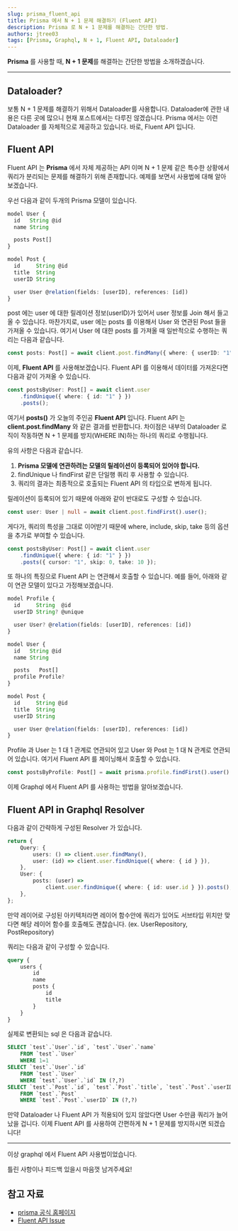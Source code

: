 ```yaml
---
slug: prisma_fluent_api
title: Prisma 에서 N + 1 문제 해결하기 (Fluent API)
description: Prisma 로 N + 1 문제를 해결하는 간단한 방법.
authors: jtree03
tags: [Prisma, Graphql, N + 1, Fluent API, Dataloader]
---
```


**Prisma** 를 사용할 때, **N + 1 문제**를 해결하는 간단한 방법을 소개하겠습니다.

<!--truncate-->

---

## Dataloader?

보통 N + 1 문제를 해결하기 위해서 Dataloader를 사용합니다.
Dataloader에 관한 내용은 다른 곳에 많으니 현재 포스트에서는 다루진 않겠습니다.
Prisma 에서는 이런 Dataloader 를 자체적으로 제공하고 있습니다.
바로, Fluent API 입니다.

## Fluent API

Fluent API 는 **Prisma** 에서 자체 제공하는 API 이며 N + 1 문제 같은 특수한 상황에서 쿼리가 분리되는 문제를 해결하기 위해 존재합니다.
예제를 보면서 사용법에 대해 알아보겠습니다.

우선 다음과 같이 두개의 Prisma 모델이 있습니다.

```typescript
model User {
  id   String @id
  name String

  posts Post[]
}

model Post {
  id     String @id
  title  String
  userID String

  user User @relation(fields: [userID], references: [id])
}
```

post 에는 user 에 대한 릴레이션 정보(userID)가 있어서 user 정보를 Join 해서 들고 올 수 있습니다.
마찬가지로, user 에는 posts 를 이용해서 User 와 연관된 Post 들을 가져올 수 있습니다.
여기서 User 에 대한 posts 를 가져올 때 일반적으로 수행하는 쿼리는 다음과 같습니다.

```typescript
const posts: Post[] = await client.post.findMany({ where: { userID: "1" } });
```

이제, **Fluent API** 를 사용해보겠습니다.
Fluent API 를 이용해서 데이터를 가져온다면 다음과 같이 가져올 수 있습니다.

```typescript
const postsByUser: Post[] = await client.user
    .findUnique({ where: { id: "1" } })
    .posts();
```

여기서 **posts()** 가 오늘의 주인공 **Fluent API** 입니다.
Fluent API 는 **client.post.findMany** 와 같은 결과를 반환합니다.
차이점은 내부의 Dataloader 로직이 작동하면 N + 1 문제를 방지(WHERE IN)하는 하나의 쿼리로 수행됩니다.

유의 사항은 다음과 같습니다.

1. **Prisma 모델에 연관하려는 모델의 릴레이션이 등록되어 있어야 합니다.**
2. findUnique 나 findFirst 같은 단일행 쿼리 후 사용할 수 있습니다.
3. 쿼리의 결과는 최종적으로 호출되는 Fluent API 의 타입으로 변하게 됩니다.

릴레이션이 등록되어 있기 때문에 아래와 같이 반대로도 구성할 수 있습니다.

```typescript
const user: User | null = await client.post.findFirst().user();
```

게다가, 쿼리의 특성을 그대로 이어받기 때문에 where, include, skip, take 등의 옵션을 추가로 부여할 수 있습니다.

```typescript
const postsByUser: Post[] = await client.user
    .findUnique({ where: { id: "1" } })
    .posts({ cursor: "1", skip: 0, take: 10 });
```

또 하나의 특징으로 Fluent API 는 연관해서 호출할 수 있습니다.
예를 들어, 아래와 같이 연관 모델이 있다고 가정해보겠습니다.

```typescript
model Profile {
  id     String  @id
  userID String? @unique

  user User? @relation(fields: [userID], references: [id])
}

model User {
  id   String @id
  name String

  posts   Post[]
  profile Profile?
}

model Post {
  id     String @id
  title  String
  userID String

  user User @relation(fields: [userID], references: [id])
}
```

Profile 과 User 는 1 대 1 관계로 연관되어 있고 User 와 Post 는 1 대 N 관계로 연관되어 있습니다.
여기서 Fluent API 를 체이닝해서 호출할 수 있습니다.

```typescript
const postsByProfile: Post[] = await prisma.profile.findFirst().user().posts();
```

이제 Graphql 에서 Fluent API 를 사용하는 방법을 알아보겠습니다.

## Fluent API in Graphql Resolver

다음과 같이 간략하게 구성된 Resolver 가 있습니다.

```typescript
return {
    Query: {
        users: () => client.user.findMany(),
        user: (id) => client.user.findUnique({ where: { id } }),
    },
    User: {
        posts: (user) =>
            client.user.findUnique({ where: { id: user.id } }).posts(),
    },
};
```

만약 레이어로 구성된 아키텍처라면 레이어 함수안에 쿼리가 있어도 서브타입 위치만 맞다면 해당 레이어 함수를 호출해도 괜찮습니다. (ex. UserRepository, PostRepository)

쿼리는 다음과 같이 구성할 수 있습니다.

```graphql
query {
    users {
        id
        name
        posts {
            id
            title
        }
    }
}
```

실제로 변환되는 sql 은 다음과 같습니다.

```sql
SELECT `test`.`User`.`id`, `test`.`User`.`name`
    FROM `test`.`User`
    WHERE 1=1
SELECT `test`.`User`.`id`
    FROM `test`.`User`
    WHERE `test`.`User`.`id` IN (?,?)
SELECT `test`.`Post`.`id`, `test`.`Post`.`title`, `test`.`Post`.`userID`
    FROM `test`.`Post`
    WHERE `test`.`Post`.`userID` IN (?,?)
```

만약 Dataloader 나 Fluent API 가 적용되어 있지 않았다면 User 수만큼 쿼리가 늘어났을 겁니다.
이제 Fluent API 를 사용하여 간편하게 N + 1 문제를 방지하시면 되겠습니다!

---

이상 graphql 에서 Fluent API 사용법이었습니다.

틀린 사항이나 피드백 있을시 마음껏 남겨주세요!

## 참고 자료

-   [prisma 공식 홈페이지](https://www.prisma.io/docs/concepts/components/prisma-client/relation-queries#fluent-api)
-   [Fluent API Issue](https://github.com/prisma/prisma/issues/1984)
